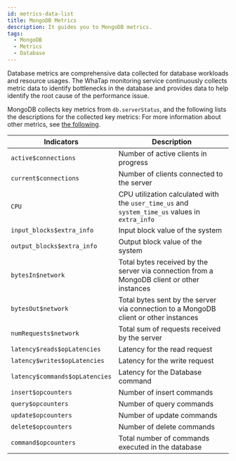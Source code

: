 ```yaml
---
id: metrics-data-list
title: MongoDB Metrics
description: It guides you to MongoDB metrics.
tags:
  - MongoDB
  - Metrics
  - Database
---
```


Database metrics are comprehensive data collected for database workloads and resource usages. The WhaTap monitoring service continuously collects metric data to identify bottlenecks in the database and provides data to help identify the root cause of the performance issue.

MongoDB collects key metrics from `db.serverStatus`, and the following lists the descriptions for the collected key metrics: For more information about other metrics, see [the following](https://www.mongodb.com/docs/manual/reference/command/serverStatus/#output/).

| Indicators                     | Description                                                                                    |
| ------------------------------ | ---------------------------------------------------------------------------------------------- |
| `active$connections`           | Number of active clients in progress                                                           |
| `current$connections`          | Number of clients connected to the server                                                      |
| `CPU`                          | CPU utilization calculated with the `user_time_us` and `system_time_us` values in `extra_info` |
| `input_blocks$extra_info`      | Input block value of the system                                                                |
| `output_blocks$extra_info`     | Output block value of the system                                                               |
| `bytesIn$network`              | Total bytes received by the server via connection from a MongoDB client or other instances     |
| `bytesOut$network`             | Total bytes sent by the server via connection to a MongoDB client or other instances           |
| `numRequests$network`          | Total sum of requests received by the server                                                   |
| `latency$reads$opLatencies`    | Latency for the read request                                                                   |
| `latency$writes$opLatencies`   | Latency for the write request                                                                  |
| `latency$commands$opLatencies` | Latency for the Database command                                                               |
| `insert$opcounters`            | Number of insert commands                                                                      |
| `query$opcounters`             | Number of query commands                                                                       |
| `update$opcounters`            | Number of update commands                                                                      |
| `delete$opcounters`            | Number of delete commands                                                                      |
| `command$opcounters`           | Total number of commands executed in the database                                              |

